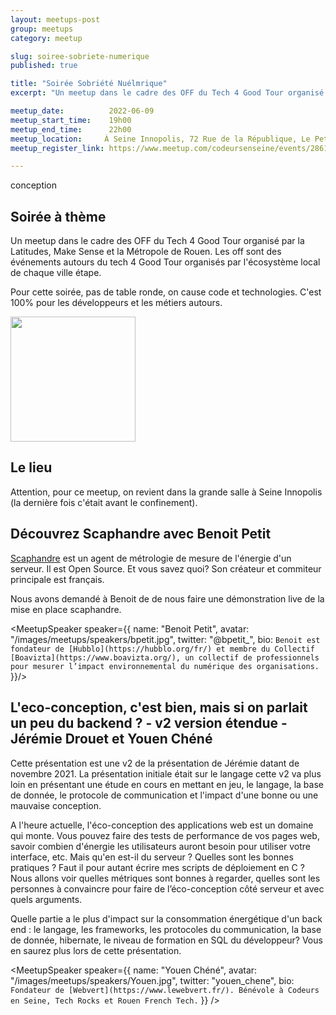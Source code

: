 ```yaml
---
layout: meetups-post
group: meetups
category: meetup

slug: soiree-sobriete-numerique
published: true

title: "Soirée Sobriété Nuélmrique"
excerpt: "Un meetup dans le cadre des OFF du Tech 4 Good Tour organisé par la Latitudes, Make Sense et la Métropole de Rouen. Pour cette soirée, pas de table ronde, on cause code et technologies. C'est 100% pour les développeurs et les métiers autours."

meetup_date:          2022-06-09
meetup_start_time:    19h00
meetup_end_time:      22h00
meetup_location:     À Seine Innopolis, 72 Rue de la République, Le Petit Quevilly
meetup_register_link: https://www.meetup.com/codeursenseine/events/286177618/

---
```


conception
## Soirée à thème

Un meetup dans le cadre des OFF du Tech 4 Good Tour organisé par la Latitudes, Make Sense et la Métropole de Rouen. Les off sont des événements autours du tech 4 Good Tour organisés par l'écosystème local de chaque ville étape.

Pour cette soirée, pas de table ronde, on cause code et technologies. C'est 100% pour les développeurs et les métiers autours.

<img src="/images/meetups/tech4goodtour.svg" width="200" />

## Le lieu

Attention, pour ce meetup, on revient dans la grande salle à Seine Innopolis (la dernière fois c'était avant le confinement).

## Découvrez Scaphandre avec Benoit Petit

[Scaphandre](https://github.com/hubblo-org/scaphandre) est un agent de métrologie de mesure de l'énergie d'un serveur. Il est Open Source. Et vous savez quoi?  Son créateur et commiteur principale est français. 

Nous avons demandé à Benoit de de nous faire une démonstration live de la mise en place scaphandre.

  <MeetupSpeaker speaker={{
    name: "Benoit Petit",
    avatar: "/images/meetups/speakers/bpetit.jpg",
    twitter: "@bpetit_",
    bio: `Benoit est fondateur de [Hubblo](https://hubblo.org/fr/) et membre du Collectif [Boavizta](https://www.boavizta.org/), un collectif de professionnels pour mesurer l’impact environnemental du numérique des organisations.`
  }}/>


## L'eco-conception, c'est bien, mais si on parlait un peu du backend ? - v2 version étendue -  Jérémie Drouet et Youen Chéné

Cette présentation est une v2 de la présentation de Jérémie datant de novembre 2021. La présentation initiale était sur le langage cette v2 va plus loin en présentant une étude en cours en mettant en jeu, le langage, la base de donnée, le protocole de communication et l'impact d'une bonne ou une mauvaise conception.

A l'heure actuelle, l'éco-conception des applications web est un domaine qui monte. Vous pouvez faire des tests de performance de vos pages web, savoir combien d'énergie les utilisateurs auront besoin pour utiliser votre interface, etc. Mais qu'en est-il du serveur ? Quelles sont les bonnes pratiques ? Faut il pour autant écrire mes scripts de déploiement en C ? Nous allons voir quelles métriques sont bonnes à regarder, quelles sont les personnes à convaincre pour faire de l’éco-conception côté serveur et avec quels arguments.

Quelle partie a le plus d'impact sur la consommation énergétique d'un back end : le langage, les frameworks, les protocoles du communication, la base de donnée, hibernate, le niveau de formation en SQL du développeur? Vous en saurez plus lors de cette présentation.


<Stack>
  <MeetupSpeaker speaker={{
    name: "Jérémie Drouet",
    avatar: "/speakers/jeremie-drouet/jeremie-drouet.jpeg",
    twitter: "jeremiedrouet",
    bio: `[Datadog](https://www.datadoghq.com/). Developer that develops. Sometimes I drink a coffee.`
  }}/>

  <MeetupSpeaker speaker={{
    name: "Youen Chéné",
    avatar: "/images/meetups/speakers/Youen.jpg",
    twitter: "youen_chene",
    bio: `Fondateur de [Webvert](https://www.lewebvert.fr/). Bénévole à Codeurs en Seine, Tech Rocks et Rouen French Tech.`
  }} />
</Stack>
